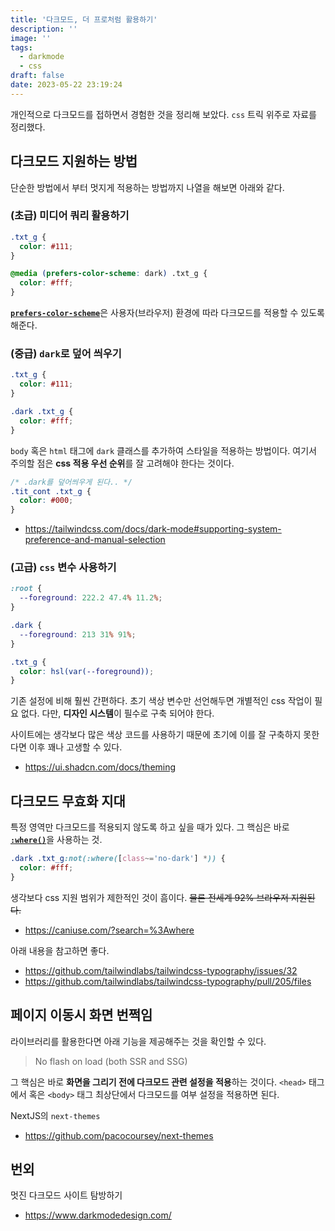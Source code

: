 ```yaml
---
title: '다크모드, 더 프로처럼 활용하기'
description: ''
image: ''
tags:
  - darkmode
  - css
draft: false
date: 2023-05-22 23:19:24
---
```


개인적으로 다크모드를 접하면서 경험한 것을 정리해 보았다.
`css` 트릭 위주로 자료를 정리했다.

## 다크모드 지원하는 방법

단순한 방법에서 부터 멋지게 적용하는 방법까지 나열을 해보면 아래와 같다.

### (초급) 미디어 쿼리 활용하기

```scss
.txt_g {
  color: #111;
}

@media (prefers-color-scheme: dark) .txt_g {
  color: #fff;
}
```

[**`prefers-color-scheme`**](https://developer.mozilla.org/en-US/docs/Web/CSS/@media/prefers-color-scheme)은 사용자(브라우저) 환경에 따라 다크모드를 적용할 수 있도록 해준다.

### (중급) `dark`로 덮어 씌우기

```css
.txt_g {
  color: #111;
}

.dark .txt_g {
  color: #fff;
}
```

`body` 혹은 `html` 태그에 `dark` 클래스를 추가하여 스타일을 적용하는 방법이다.
여기서 주의할 점은 **css 적용 우선 순위**를 잘 고려해야 한다는 것이다.

```css
/* .dark를 덮어씌우게 된다.. */
.tit_cont .txt_g {
  color: #000;
}
```

- https://tailwindcss.com/docs/dark-mode#supporting-system-preference-and-manual-selection

### (고급) `css` 변수 사용하기

```css
:root {
  --foreground: 222.2 47.4% 11.2%;
}

.dark {
  --foreground: 213 31% 91%;
}

.txt_g {
  color: hsl(var(--foreground));
}
```

기존 설정에 비해 훨씬 간편하다. 초기 색상 변수만 선언해두면 개별적인 css 작업이 필요 없다.
다만, **디자인 시스템**이 필수로 구축 되어야 한다.

사이트에는 생각보다 많은 색상 코드를 사용하기 때문에 초기에 이를 잘 구축하지 못한다면 이후 꽤나 고생할 수 있다.

- https://ui.shadcn.com/docs/theming

## 다크모드 무효화 지대

특정 영역만 다크모드를 적용되지 않도록 하고 싶을 때가 있다.
그 핵심은 바로 [**`:where()`**](https://developer.mozilla.org/en-US/docs/Web/CSS/:where)을 사용하는 것.

```css
.dark .txt_g:not(:where([class~='no-dark'] *)) {
  color: #fff;
}
```

생각보다 css 지원 범위가 제한적인 것이 흠이다. ~~물론 전세계 92% 브라우저 지원된다.~~

- https://caniuse.com/?search=%3Awhere

아래 내용을 참고하면 좋다.

- https://github.com/tailwindlabs/tailwindcss-typography/issues/32
- https://github.com/tailwindlabs/tailwindcss-typography/pull/205/files

## 페이지 이동시 화면 번쩍임

라이브러리를 활용한다면 아래 기능을 제공해주는 것을 확인할 수 있다.

> No flash on load (both SSR and SSG)

그 핵심은 바로 **화면을 그리기 전에 다크모드 관련 설정을 적용**하는 것이다.
`<head>` 태그에서 혹은 `<body>` 태그 최상단에서 다크모드를 여부 설정을 적용하면 된다.

NextJS의 `next-themes`

- https://github.com/pacocoursey/next-themes

## 번외

멋진 다크모드 사이트 탐방하기

- https://www.darkmodedesign.com/
